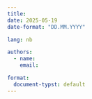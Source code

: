 ```yaml
---
title: 
date: 2025-05-19
date-format: "DD.MM.YYYY"

lang: nb

authors:
  - name: 
    email:

format:
  document-typst: default
---
```

